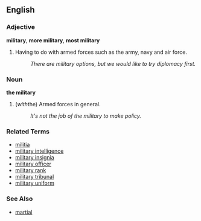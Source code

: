 ==English==

===Adjective===
'''military''', '''more military''', '''most military'''
# Having to do with armed forces such as the army, navy and air force.
#: ''There are military options, but we would like to try diplomacy first.''

===Noun===
'''the military'''

# (''with ''the) Armed forces in general.
#: ''It's not the job of the military to make policy.''

===Related Terms===
*[[militia]]
*[[military intelligence]]
*[[military insignia]]
*[[military officer]]
*[[military rank]]
*[[military tribunal]]
*[[military uniform]]

===See Also===
*[[martial]]